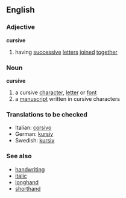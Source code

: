 ==English==
===Adjective===
{{wikipedia}}
'''cursive'''
# having [[successive]] [[letter]]s [[joined]] [[together]]
===Noun===
'''cursive'''
# a cursive [[character]], [[letter]] or [[font]]
# a [[manuscript]] written in cursive characters

===Translations to be checked===
*Italian: [[corsivo]]<!-- fonts, n., adj., both? -->
*German: [[kursiv]]<!-- fonts, n., adj., both? -->
*Swedish: [[kursiv]]<!-- fonts, n., adj., both? -->

===See also===
*[[handwriting]]
*[[italic]]
*[[longhand]]
*[[shorthand]]